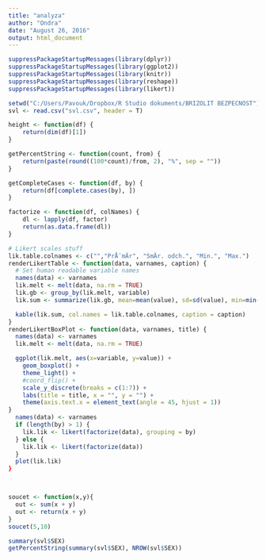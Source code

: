 ---
title: "analyza"
author: "Ondra"
date: "August 26, 2016"
output: html_document
---

```{r libraries, echo=FALSE}
suppressPackageStartupMessages(library(dplyr))
suppressPackageStartupMessages(library(ggplot2))
suppressPackageStartupMessages(library(knitr))
suppressPackageStartupMessages(library(reshape))
suppressPackageStartupMessages(library(likert))
```

```{r setup, echo=FALSE}
setwd("C:/Users/Pavouk/Dropbox/R Studio dokuments/BRIZOLIT BEZPECNOST")
svl <- read.csv("svl.csv", header = T)
```

```{r functions, echo=FALSE}
height <- function(df) {
	return(dim(df)[1])
}

getPercentString <- function(count, from) {
	return(paste(round((100*count)/from, 2), "%", sep = ""))
}

getCompleteCases <- function(df, by) {
	return(df[complete.cases(by), ])
}

factorize <- function(df, colNames) {
	dl <- lapply(df, factor)
	return(as.data.frame(dl))
}

# Likert scales stuff
lik.table.colnames <- c("","PrÅ¯mÄr", "SmÄr. odch.", "Min.", "Max.")
renderLikertTable <- function(data, varnames, caption) {
  # Set human readable variable names
  names(data) <- varnames
  lik.melt <- melt(data, na.rm = TRUE)
  lik.gb <- group_by(lik.melt, variable)
  lik.sum <- summarize(lik.gb, mean=mean(value), sd=sd(value), min=min(value), max=max(value))

  kable(lik.sum, col.names = lik.table.colnames, caption = caption)
}
renderLikertBoxPlot <- function(data, varnames, title) {
  names(data) <- varnames
  lik.melt <- melt(data, na.rm = TRUE)

  ggplot(lik.melt, aes(x=variable, y=value)) +
    geom_boxplot() +
    theme_light() +
    #coord_flip() +
    scale_y_discrete(breaks = c(1:7)) +
    labs(title = title, x = "", y = "") +
    theme(axis.text.x = element_text(angle = 45, hjust = 1))
}
  names(data) <- varnames
  if (length(by) > 1) {
    lik.lik <- likert(factorize(data), grouping = by)
  }	else {
    lik.lik <- likert(factorize(data))
  }
  plot(lik.lik)
}



soucet <- function(x,y){
  out <- sum(x + y)
  out <- return(x + y)
}
soucet(5,10)

```

```{r functions, echo =FALSE}
summary(svl$SEX)
getPercentString(summary(svl$SEX), NROW(svl$SEX))
```
